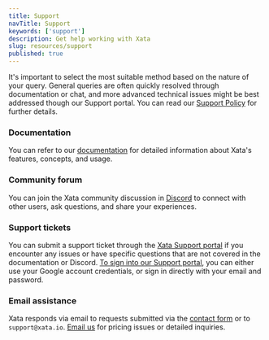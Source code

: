 ```yaml
---
title: Support
navTitle: Support
keywords: ['support']
description: Get help working with Xata
slug: resources/support
published: true
---
```


It's important to select the most suitable method based on the nature of your query. General queries are often quickly resolved through documentation or chat, and more advanced technical issues might be best addressed though our Support portal. You can read our [Support Policy](https://support.xata.io/hc/en-us/articles/5901340580253-Support-Policy) for further details.

### Documentation

You can refer to our [documentation](https://xata.io/docs) for detailed information about Xata's features, concepts, and usage.

### Community forum

You can join the Xata community discussion in [Discord](https://xata.io/discord) to connect with other users, ask questions, and share your experiences.

### Support tickets

You can submit a support ticket through the [Xata Support portal](https://support.xata.io/hc/en-us) if you encounter any issues or have specific questions that are not covered in the documentation or Discord. [To sign into our Support portal](https://support.xata.io/hc/en-us/articles/7026013576861), you can either use your Google account credentials, or sign in directly with your email and password.

### Email assistance

Xata responds via email to requests submitted via the [contact form](https://support.xata.io/hc/en-us) or to `support@xata.io`. [Email us](mailto:https://contactus@xata.io) for pricing issues or detailed inquiries.
